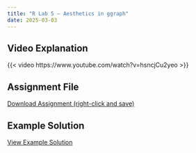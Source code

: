 ```yaml
---
title: "R Lab 5 – Aesthetics in ggraph"
date: 2025-03-03
---
```



## Video Explanation

{{< video https://www.youtube.com/watch?v=hsncjCu2yeo >}}



## Assignment File

[Download Assignment (right-click and save)](/assignments/r_labs/lab_5_aesthetics_in_ggraph.qmd)


## Example Solution

[View Example Solution](/assignments/r_lab_examples/lab_5_aesthetics_in_ggraph.pdf)

